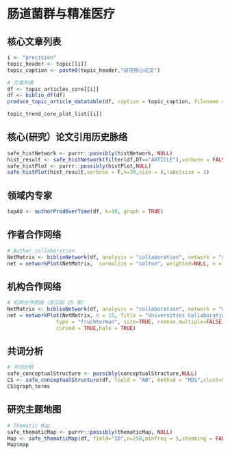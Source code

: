 # 肠道菌群与精准医疗 {#precision}

## 核心文章列表

```r
i <- "precision"
topic_header <- topic[[i]]
topic_caption <- paste0(topic_header,"研究核心论文")

# 文章列表
df <- topic_articles_core[[i]]
df <- biblio_df(df)
produce_topic_article_datatable(df, caption = topic_caption, filename = topic_caption)
```


```r
topic_trend_core_plot_list[[i]]
```


## 核心(研究）论文引用历史脉络


```r
safe_histNetwork <- purrr::possibly(histNetwork, NULL)
hist_result <- safe_histNetwork(filter(df,DT=="ARTICLE"),verbose = FALSE)
safe_histPlot <- purrr::possibly(histPlot,NULL)
safe_histPlot(hist_result,verbose = F,n=30,size = 8,labelsize = 3)
```

## 领域内专家  


```r
topAU <- authorProdOverTime(df, k=10, graph = TRUE)
```


## 作者合作网络

```r
# Author collaboration
NetMatrix <- biblioNetwork(df, analysis = "collaboration", network = "authors", sep = ";")
net = networkPlot(NetMatrix,  normalize = "salton", weighted=NULL, n = 30, Title = "Author collaboration", type = "fruchterman", size=5,size.cex=T,remove.multiple=TRUE,labelsize=0.8,label.n=10,label.cex=F,cluster="louvain",halo = TRUE)
```


## 机构合作网络


```r
# 机构合作网络（显示前 15 家）
NetMatrix <- biblioNetwork(df, analysis = "collaboration", network = "universities", sep = ";")
net = networkPlot(NetMatrix, n = 15, Title = "Universities Collaboration", 
                type = "fruchterman", size=TRUE, remove.multiple=FALSE,labelsize=0.7,cluster="louvain",
                curved = TRUE,halo = TRUE)
```

## 共词分析

```r
# 共词分析
safe_conceptualStructure <- possibly(conceptualStructure,NULL)
CS <- safe_conceptualStructure(df, field = "AB", method = "MDS",clust=5, minDegree = round(nrow(df)/5), stemming = FALSE, labelsize = 10, documents = 30,graph = FALSE)
CS$graph_terms
```

## 研究主题地图

```r
# Thematic Map
safe_thematicMap <- purrr::possibly(thematicMap, NULL)
Map <- safe_thematicMap(df, field="ID",n=250,minfreq = 5,stemming = FALSE,size = 0.5, n.labels = 3, repel = TRUE)
Map$map
```
